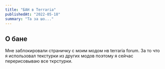```yaml
---
title: "БАН в Terraria"
publishedAt: "2022-05-18"
summary: "Та за шо..."
---
```


## О бане

Мне заблокировали страничку с моим модом нв terraria forum.
За то что я использовал текстурки из других модов поэтому я сейчас перерисовываю все ткрстурки.
